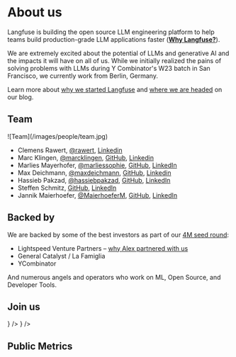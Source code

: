 # About us

Langfuse is building the open source LLM engineering platform to help teams build production-grade LLM applications faster (**[Why Langfuse?](/why)**).

We are extremely excited about the potential of LLMs and generative AI and the impacts it will have on all of us. While we initially realized the pains of solving problems with LLMs during Y Combinator's W23 batch in San Francisco, we currently work from Berlin, Germany.

Learn more about [why we started Langfuse](/blog/announcing-our-seed-round) and [where we are headed](/blog/2024-04-introducing-langfuse-2.0) on our blog.

## Team

<Frame fullWidth>![Team](/images/people/team.jpg)</Frame>

- Clemens Rawert, [@rawert](https://x.com/rawert), [Linkedin](https://www.linkedin.com/in/rawert/)
- Marc Klingen, [@marcklingen](https://x.com/marcklingen), [GitHub](https://github.com/marcklingen), [Linkedin](https://www.linkedin.com/in/marcklingen/)
- Marlies Mayerhofer, [@marliessophie](https://x.com/marliessophie), [GitHub](https://github.com/marliessophie), [LinkedIn](https://www.linkedin.com/in/marlies-mayerhofer/)
- Max Deichmann, [@maxdeichmann](https://x.com/maxdeichmann), [GitHub](https://github.com/maxdeichmann), [Linkedin](https://www.linkedin.com/in/maxdeichmann/)
- Hassieb Pakzad, [@hassiebpakzad](https://x.com/hassiebpakzad), [GitHub](https://github.com/hassiebp), [LinkedIn](https://www.linkedin.com/in/hassieb/)
- Steffen Schmitz, [GitHub](https://github.com/Steffen911), [LinkedIn](https://www.linkedin.com/in/steffenschmitz/)
- Jannik Maierhoefer, [@MaierhoeferM](https://x.com/MaierhoeferM), [GitHub](https://github.com/jannikmaierhoefer), [LinkedIn](https://www.linkedin.com/in/maierhoefer/)

## Backed by

We are backed by some of the best investors as part of our [4M seed round](/blog/announcing-our-seed-round):

- Lightspeed Venture Partners – [why Alex partnered with us](https://lsvp.com/stories/building-with-langfuse-observability-analytics-for-llm-applications/)
- General Catalyst / La Famiglia
- YCombinator

And numerous angels and operators who work on ML, Open Source, and Developer Tools.


## Join us

<Cards num={3}>
  <Card title="Careers page" href="/careers" icon={<UsersRound />} />
  <Card
    title="careers@langfuse.com"
    href="mailto:careers@langfuse.com"
    icon={<Mail />}
  />
</Cards>

## Public Metrics


<PublicMetrics />
